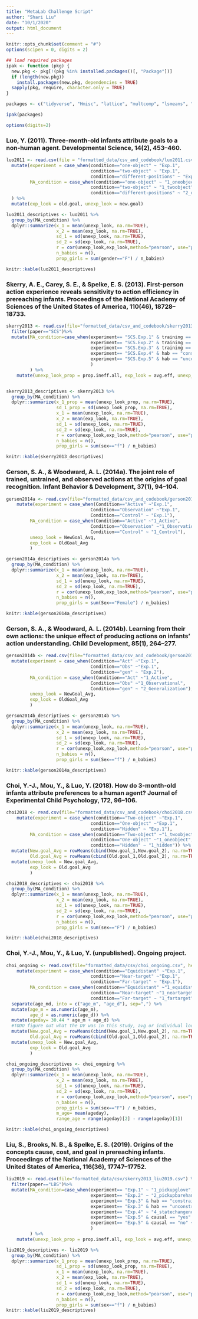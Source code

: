 ```yaml
---
title: "MetaLab Challenge Script"
author: "Shari Liu"
date: "10/1/2020"
output: html_document
---
```


```r
knitr::opts_chunk$set(comment = "#")
options(scipen = 0, digits = 2)

## load required packages
ipak <- function (pkg) {
  new.pkg <- pkg[!(pkg %in% installed.packages()[, "Package"])]
  if (length(new.pkg)) 
    install.packages(new.pkg, dependencies = TRUE)
  sapply(pkg, require, character.only = TRUE)
}

packages <- c("tidyverse", "Hmisc", "lattice", "multcomp", "lsmeans", "schoRsch", "influence.ME", "lme4", "effects", "lmerTest", "cowplot", "irr", "simr", "plyr", "dplyr","patchwork", "wesanderson", "MuMIn", "devtools", "dplyr")

ipak(packages)
```

```r
options(digits=2)
```


### Luo, Y. (2011). Three-month-old infants attribute goals to a non-human agent. Developmental Science, 14(2), 453–460.

```r
luo2011 <- read.csv(file = "formatted_data/csv_and_codebook/luo2011.csv", header=TRUE) %>%
  mutate(experiment = case_when(condition=="one-object" ~ "Exp.1",
                                condition=="two-object" ~ "Exp.1",
                                condition=="different-positions" ~ "Exp.2"),
         MA_condition = case_when(condition=="one-object" ~ "1_oneobject",
                                condition=="two-object" ~ "1_twoobject",
                                condition=="different-positions" ~ "2_differentpositions")
  ) %>%
  mutate(exp_look = old.goal, unexp_look = new.goal)

luo2011_descriptives <- luo2011 %>% 
  group_by(MA_condition) %>%
  dplyr::summarize(x_1 = mean(unexp_look, na.rm=TRUE),
                   x_2 = mean(exp_look, na.rm=TRUE),
                   sd_1 = sd(unexp_look, na.rm=TRUE),
                   sd_2 = sd(exp_look, na.rm=TRUE),
                   r = cor(unexp_look,exp_look,method="pearson", use="pairwise.complete.obs"),
                   n_babies = n(),
                   prop_girls = sum(gender=="F") / n_babies)

knitr::kable(luo2011_descriptives)
```

### Skerry, A. E., Carey, S. E., & Spelke, E. S. (2013). First-person action experience reveals sensitivity to action efficiency in prereaching infants. Proceedings of the National Academy of Sciences of the United States of America, 110(46), 18728–18733.

```r
skerry2013 <- read.csv(file="formatted_data/csv_and_codebook/skerry2013_liu2019.csv") %>%
  filter(paper=="SCS")%>%
  mutate(MA_condition=case_when(experiment== "SCS.Exp.1" & training == "effective.training" ~ "1_effectiveactiontraining",
                                experiment== "SCS.Exp.2" & training == "ineffective.training" ~ "2_ineffectiveactiontraining",
                                experiment== "SCS.Exp.3" & training == "no.training" ~ "3_notraining",
                                experiment== "SCS.Exp.4" & hab == "constrained" ~ "4_constrainedactionhabituation",
                                experiment== "SCS.Exp.5" & hab == "unconstrained" ~ "5_unconstrainedactionhabituation"
                                )
         ) %>%
    mutate(unexp_look_prop = prop.ineff.all, exp_look = avg.eff, unexp_look = avg.ineff)


skerry2013_descriptives <- skerry2013 %>% 
  group_by(MA_condition) %>%
  dplyr::summarize(x_1_prop = mean(unexp_look_prop, na.rm=TRUE),
                   sd_1_prop = sd(unexp_look_prop, na.rm=TRUE),
                   x_1 = mean(unexp_look, na.rm=TRUE),
                   x_2 = mean(exp_look, na.rm=TRUE),
                   sd_1 = sd(unexp_look, na.rm=TRUE),
                   sd_2 = sd(exp_look, na.rm=TRUE),
                   r = cor(unexp_look,exp_look,method="pearson", use="pairwise.complete.obs"),
                   n_babies = n(),
                   prop_girls = sum(sex=="f") / n_babies)

knitr::kable(skerry2013_descriptives)
```

### Gerson, S. A., & Woodward, A. L. (2014a). The joint role of trained, untrained, and observed actions at the origins of goal recognition. Infant Behavior & Development, 37(1), 94–104.

```r
gerson2014a <- read.csv(file="formatted_data/csv_and_codebook/gerson2014a_ibd.csv", header=TRUE) %>%
    mutate(experiment = case_when(Condition=="Active" ~"Exp.1",
                                Condition=="Observation" ~"Exp.1",
                                Condition=="Control" ~ "Exp.1"),
         MA_condition = case_when(Condition=="Active" ~"1_Active",
                                Condition=="Observation" ~"1_Observation",
                                Condition=="Control" ~ "1_Control"),
         unexp_look = NewGoal_Avg,
         exp_look = OldGoal_Avg
         )

gerson2014a_descriptives <- gerson2014a %>%
  group_by(MA_condition) %>%
  dplyr::summarize(x_1 = mean(unexp_look, na.rm=TRUE),
                   x_2 = mean(exp_look, na.rm=TRUE),
                   sd_1 = sd(unexp_look, na.rm=TRUE),
                   sd_2 = sd(exp_look, na.rm=TRUE),
                   r = cor(unexp_look,exp_look,method="pearson", use="pairwise.complete.obs"),
                   n_babies = n(),
                   prop_girls = sum(Sex=="Female") / n_babies)

knitr::kable(gerson2014a_descriptives)
```
### Gerson, S. A., & Woodward, A. L. (2014b). Learning from their own actions: the unique effect of producing actions on infants’ action understanding. Child Development, 85(1), 264–277.

```r
gerson2014b <- read.csv(file="formatted_data/csv_and_codebook/gerson2014b_cd.csv", header=TRUE) %>%
  mutate(experiment = case_when(Condition=="Act" ~"Exp.1",
                                Condition=="Obs" ~"Exp.1",
                                Condition=="gen" ~ "Exp.2"),
         MA_condition = case_when(Condition=="Act" ~"1_Active",
                                Condition=="Obs" ~"1_Observational",
                                Condition=="gen" ~ "2_Generalization"),
         unexp_look = NewGoal_Avg,
         exp_look = OldGoal_Avg
         )

gerson2014b_descriptives <- gerson2014b %>%
  group_by(MA_condition) %>%
  dplyr::summarize(x_1 = mean(unexp_look, na.rm=TRUE),
                   x_2 = mean(exp_look, na.rm=TRUE),
                   sd_1 = sd(unexp_look, na.rm=TRUE),
                   sd_2 = sd(exp_look, na.rm=TRUE),
                   r = cor(unexp_look,exp_look,method="pearson", use="pairwise.complete.obs"),
                   n_babies = n(),
                   prop_girls = sum(Sex=="f") / n_babies)

knitr::kable(gerson2014a_descriptives)
```

### Choi, Y.-J., Mou, Y., & Luo, Y. (2018). How do 3-month-old infants attribute preferences to a human agent? Journal of Experimental Child Psychology, 172, 96–106.

```r
choi2018 <- read.csv(file="formatted_data/csv_and_codebook/choi2018.csv", header=TRUE) %>%
    mutate(experiment = case_when(condition=="Two-object" ~"Exp.1",
                                condition=="One-object" ~"Exp.1",
                                condition=="Hidden" ~ "Exp.1"),
         MA_condition = case_when(condition=="Two-object" ~"1_twoobject",
                                condition=="One-object" ~"1_oneobject",
                                condition=="Hidden" ~ "1_hidden")) %>%
  mutate(New.goal_Avg = rowMeans(cbind(New.goal_1,New.goal_2), na.rm=TRUE), 
         Old.goal_Avg = rowMeans(cbind(Old.goal_1,Old.goal_2), na.rm=TRUE)) %>%
  mutate(unexp_look = New.goal_Avg,
         exp_look = Old.goal_Avg
         )

choi2018_descriptives <- choi2018 %>%
  group_by(MA_condition) %>%
  dplyr::summarize(x_1 = mean(unexp_look, na.rm=TRUE),
                   x_2 = mean(exp_look, na.rm=TRUE),
                   sd_1 = sd(unexp_look, na.rm=TRUE),
                   sd_2 = sd(exp_look, na.rm=TRUE),
                   r = cor(unexp_look,exp_look,method="pearson", use="pairwise.complete.obs"),
                   n_babies = n(),
                   prop_girls = sum(sex=="F") / n_babies)

knitr::kable(choi2018_descriptives)
```

### Choi, Y.-J., Mou, Y., & Luo, Y. (unpublished). Ongoing project.

```r
choi_ongoing <- read.csv(file="formatted_data/csv/choi_ongoing.csv", header=TRUE) %>%
    mutate(experiment = case_when(condition=="Equidistant" ~"Exp.1",
                                condition=="Near-target" ~"Exp.1",
                                condition=="Far-target" ~ "Exp.1"),
         MA_condition = case_when(condition=="Equidistant" ~"1_equidistant",
                                condition=="Near-target" ~"1_neartarget",
                                condition=="Far-target" ~ "1_fartarget")) %>%
  separate(age_md, into = c("age_m", "age_d"), sep=",") %>%
  mutate(age_m = as.numeric(age_m),
         age_d = as.numeric(age_d)) %>%
  mutate(ageday= 30.44 * age_m + age_d) %>%
  #TODO figure out what the DV was in this study, avg or individual looks?
  mutate(New.goal_Avg = rowMeans(cbind(New.goal_1,New.goal_2), na.rm=TRUE), 
         Old.goal_Avg = rowMeans(cbind(Old.goal_1,Old.goal_2), na.rm=TRUE)) %>%
  mutate(unexp_look = New.goal_Avg,
         exp_look = Old.goal_Avg
         ) 

choi_ongoing_descriptives <- choi_ongoing %>%
  group_by(MA_condition) %>%
  dplyr::summarize(x_1 = mean(unexp_look, na.rm=TRUE),
                   x_2 = mean(exp_look, na.rm=TRUE),
                   sd_1 = sd(unexp_look, na.rm=TRUE),
                   sd_2 = sd(exp_look, na.rm=TRUE),
                   r = cor(unexp_look,exp_look,method="pearson", use="pairwise.complete.obs"),
                   n_babies = n(),
                   prop_girls = sum(sex=="F") / n_babies,
                   m_age= mean(ageday),
                   range_age = range(ageday)[2] - range(ageday)[1])

knitr::kable(choi_ongoing_descriptives)
```

### Liu, S., Brooks, N. B., & Spelke, E. S. (2019). Origins of the concepts cause, cost, and goal in prereaching infants. Proceedings of the National Academy of Sciences of the United States of America, 116(36), 17747–17752.

```r
liu2019 <- read.csv(file="formatted_data/csv/skerry2013_liu2019.csv") %>%
  filter(paper=="LBS")%>%
  mutate(MA_condition=case_when(experiment== "Exp.1" ~ "1_pickupglove",
                                experiment== "Exp.2" ~ "2_pickupbarehand",
                                experiment== "Exp.3" & hab == "constrained" ~ "3_statechangebarrier",
                                experiment== "Exp.3" & hab == "unconstrained" ~ "3_statechangenobarrier",
                                experiment== "Exp.4" ~ "4_statechangenotcausal",
                                experiment== "Exp.5" & causal == "yes" ~ "5_statechangecausal",
                                experiment== "Exp.5" & causal == "no" ~ "5_statechangenotcausal"
                                )
         ) %>%
    mutate(unexp_look_prop = prop.ineff.all, exp_look = avg.eff, unexp_look = avg.ineff)

liu2019_descriptives <- liu2019 %>% 
  group_by(MA_condition) %>%
  dplyr::summarize(x_1_prop = mean(unexp_look_prop, na.rm=TRUE),
                   sd_1_prop = sd(unexp_look_prop, na.rm=TRUE),
                   x_1 = mean(unexp_look, na.rm=TRUE),
                   x_2 = mean(exp_look, na.rm=TRUE),
                   sd_1 = sd(unexp_look, na.rm=TRUE),
                   sd_2 = sd(exp_look, na.rm=TRUE),
                   r = cor(unexp_look,exp_look,method="pearson", use="pairwise.complete.obs"),
                   n_babies = n(),
                   prop_girls = sum(sex=="f") / n_babies)
knitr::kable(liu2019_descriptives)
```
